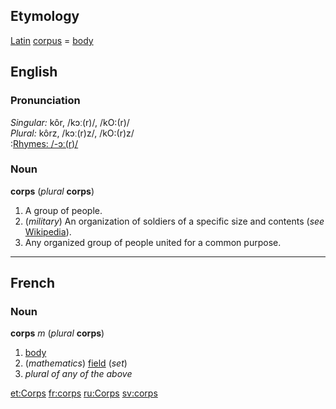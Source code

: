 ==Etymology==
[[Latin]] [[corpus]] = [[body]]

==English==
===Pronunciation===
''Singular:'' kôr, /kɔː(r)/, /kO:(r)/<br>
''Plural:'' kôrz, /kɔː(r)z/, /kO:(r)z/<br>
:[[Rhymes:English:-ɔː(r)/|Rhymes: /-ɔː(r)/]]

===Noun===
'''corps''' (''plural'' '''corps''')

#A group of people.  
#(''military'') An organization of soldiers of a specific size and contents (''see'' [[w:army|Wikipedia]]).
#Any organized group of people united for a common purpose.

----
==French==
===Noun===
'''corps''' ''m'' (''plural'' '''corps''')

#[[body]]
#(''mathematics'') [[field]] (''set'')
#''plural of any of the above''

[[et:Corps]]
[[fr:corps]]
[[ru:Corps]]
[[sv:corps]]